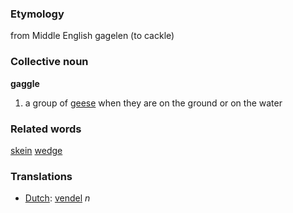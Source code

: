 === Etymology ===

from Middle English gagelen (to cackle)

=== Collective noun ===

'''gaggle'''

# a group of [[goose|geese]] when they are on the ground or on the water

=== Related words ===
[[skein]] [[wedge]]

=== Translations ===
*[[Dutch]]: [[vendel]] ''n''
